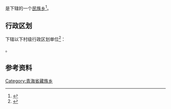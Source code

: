 {{中国乡级行政区|63/01/23/201/000}}

'''{{PAGENAMEBASE}}'''是{{PRC admin/fullname|63/01/23/201/000|3}}下辖的一个[[民族乡|民族乡]]<ref>{{PRC admin/ref sgc|{{PRC admin/parent|63/01/23/201/000}}}}</ref>。

== 行政区划 ==
{{PAGENAMEBASE}}下辖以下村级行政区划单位<ref>{{PRC admin/ref sgc|63/01/23/201/000}}</ref>：

{{PRC admin/children|63/01/23/201/000}}。

== 参考资料 ==
{{reflist}}

{{青海行政区划小作品}}
{{PRC admin/navcat|63/01/23/201/000}}
[[Category:青海省藏族乡|Category:青海省藏族乡]]